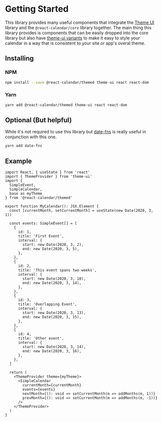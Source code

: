 
<Meta title="Themed/Getting Started" />

# Getting Started

This library provides many useful components that integrate the [Theme UI](https://theme-ui.com) library and 
the `@react-calendar/core` library together. The main thing this library provides is components that can be easily 
dropped into the core library but also have [theme-ui variants](https://theme-ui.com/guides/variants) to make it
easy to style your calendar in a way that is consistent to your site or app's overal theme.

## Installing 

### NPM 

```bash 
npm install --save @react-calendar/themed theme-ui react react-dom
```

### Yarn

```bash
yarn add @react-calendar/themed theme-ui react react-dom
```

## Optional (But helpful)

While it's not required to use this library but [date-fns](https://date-fns.org/) 
is really useful in conjunction with this one. 

```bash
yarn add date-fns 
```

## Example 

```tsx dark 
import React, { useState } from 'react'
import { ThemeProvider } from 'theme-ui'
import { 
  SimpleEvent, 
  SimpleCalendar,
  base as myTheme
} from '@react-calendar/themed'

export function MyCalendar(): JSX.Element {
  const [currentMonth, setCurrentMonth] = useState(new Date(2020, 3, 1))

  const events: SimpleEvent[] = [
    {
      id: 1,
      title: 'First Event',
      interval: {
        start: new Date(2020, 3, 2),
        end: new Date(2020, 3, 5),
      },
    },
    {
      id: 2,
      title: 'This event spans two weeks',
      interval: {
        start: new Date(2020, 3, 10),
        end: new Date(2020, 3, 14),
      },
    },
    {
      id: 3,
      title: 'Overlapping Event',
      interval: {
        start: new Date(2020, 3, 13),
        end: new Date(2020, 3, 15),
      },
    },
    {
      id: 4,
      title: 'Other event',
      interval: {
        start: new Date(2020, 3, 14),
        end: new Date(2020, 3, 16),
      },
    },
  ]

  return (
    <ThemeProvider theme={myTheme}>
      <SimpleCalendar
        currentMonth={currentMonth}
        events={events}
        nextMonth={(): void => setCurrentMonth(m => addMonths(m, 1))}
        prevMonth={(): void => setCurrentMonth(m => addMonths(m, -1))}
      />
    </ThemeProvider>
  )
}
```